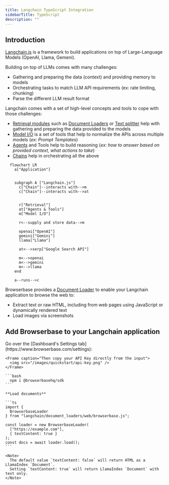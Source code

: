 ```yaml
---
title: Langchain TypeScript Integration
sidebarTitle: TypeScript
description: ""
---
```


## Introduction

[Langchain.js](https://js.langchain.com/docs/get_started/introduction) is a framework to build applications on top of Large-Language Models (OpenAI, Llama, Gemeni).

Building on top of LLMs comes with many challenges:
- Gathering and preparing the data (context) and providing memory to models
- Orchestrating tasks to match LLM API requirements (ex: rate limiting, chunking)
- Parse the different LLM result format

Langchain comes with a set of high-level concepts and tools to cope with those challenges:
- [Retrieval modules](https://js.langchain.com/docs/modules/data_connection/data_connection/) such as [Document Loaders](https://js.langchain.com/docs/modules/data_connection/document_loaders/) or [Text splitter](https://js.langchain.com/docs/modules/data_connection/document_transformers/) help with gathering and preparing the data provided to the models
- [Model I/O](https://js.langchain.com/docs/modules/model_io/) is a set of tools that help to normalize the APIs across multiple models (_ex: Prompt Templates_)
- [Agents](https://js.langchain.com/docs/modules/agents/) and Tools help to build reasoning (_ex: how to answer based on provided context, what actions to take_)
- [Chains](https://js.langchain.com/docs/modules/chains/) help in orchestrating all the above

```mermaid
  flowchart LR
    a["Application"]


    subgraph A ["Langchain.js"]
      c["Chain"]--interacts with-->m
      c["Chain"]--interacts with-->at


      r["Retrieval"]
      at["Agents & Tools"]
      m["Model I/O"]

      r<--supply and store data-->m

      openai["OpenAI"]
      gemini["Gemini"]
      llama["Llama"]

      at<-->serp["Google Search API"]

      m<-->openai
      m<-->gemini
      m<-->llama
    end

    a--runs-->c
```

Browserbase provides a [Document Loader](https://js.langchain.com/docs/modules/data_connection/document_loaders/) to enable your Langchain application to browse the web to:
- Extract text or raw HTML, including from web pages using JavaScript or dynamically rendered text
- Load images via screenshots


## Add Browserbase to your Langchain application

<Steps titleSize="h3">
  <Step title="Get your API Key">
    Go over the [Dashboard's Settings tab](https://www.browserbase.com/settings):

    <Frame caption="Then copy your API Key directly from the input">
      <img src="/images/quickstart/api-key.png" />
    </Frame>

  </Step>

  <Step title="Install the Browserbase SDK">

    ```bash
      npm i @browserbasehq/sdk
    ```

  </Step>

  <Step title="Load documents or images">

    **Load documents**

    ```ts
    import {
      BrowserbaseLoader
    } from "langchain/document_loaders/web/browserbase.js";

    const loader = new BrowserbaseLoader(
      ["https://example.com"],
      { textContent: true }
    );
    const docs = await loader.load();
    ```

    <Note>
      The default value `textContent: false` will return HTML as a LlamaIndex `Document`.
      Setting `textContent: true` will return LlamaIndex `Document` with text only.
    </Note>
  </Step>
</Steps>